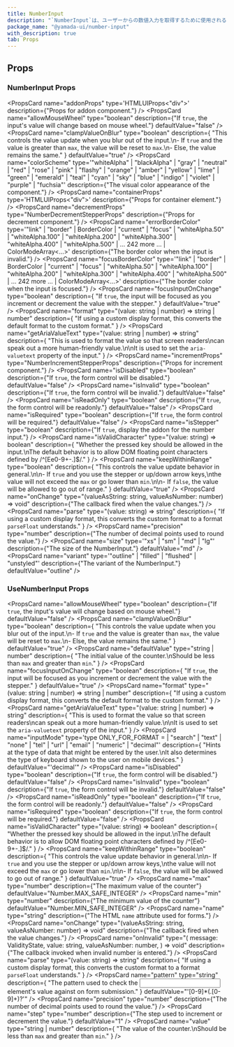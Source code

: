 ```yaml
---
title: NumberInput
description: "`NumberInput`は、ユーザーからの数値入力を取得するために使用されるコンポーネントです。"
package_name: "@yamada-ui/number-input"
with_description: true
tab: Props
---
```


## Props

### NumberInput Props

<PropsCard
  name="addonProps"
  type='HTMLUIProps<"div">'
  description={"Props for addon component."}
/>
<PropsCard
  name="allowMouseWheel"
  type="boolean"
  description={"If `true`, the input's value will change based on mouse wheel."}
  defaultValue="false"
/>
<PropsCard
  name="clampValueOnBlur"
  type="boolean"
  description={
    "This controls the value update when you blur out of the input.\n- If `true` and the value is greater than `max`, the value will be reset to `max`.\n- Else, the value remains the same."
  }
  defaultValue="true"
/>
<PropsCard
  name="colorScheme"
  type='"whiteAlpha" | "blackAlpha" | "gray" | "neutral" | "red" | "rose" | "pink" | "flashy" | "orange" | "amber" | "yellow" | "lime" | "green" | "emerald" | "teal" | "cyan" | "sky" | "blue" | "indigo" | "violet" | "purple" | "fuchsia"'
  description={"The visual color appearance of the component."}
/>
<PropsCard
  name="containerProps"
  type='HTMLUIProps<"div">'
  description={"Props for container element."}
/>
<PropsCard
  name="decrementProps"
  type="NumberDecrementStepperProps"
  description={"Props for decrement component."}
/>
<PropsCard
  name="errorBorderColor"
  type='"link" | "border" | BorderColor | "current" | "focus" | "whiteAlpha.50" | "whiteAlpha.100" | "whiteAlpha.200" | "whiteAlpha.300" | "whiteAlpha.400" | "whiteAlpha.500" | ... 242 more ... | ColorModeArray<...>'
  description={"The border color when the input is invalid."}
/>
<PropsCard
  name="focusBorderColor"
  type='"link" | "border" | BorderColor | "current" | "focus" | "whiteAlpha.50" | "whiteAlpha.100" | "whiteAlpha.200" | "whiteAlpha.300" | "whiteAlpha.400" | "whiteAlpha.500" | ... 242 more ... | ColorModeArray<...>'
  description={"The border color when the input is focused."}
/>
<PropsCard
  name="focusInputOnChange"
  type="boolean"
  description={
    "If `true`, the input will be focused as you increment or decrement the value with the stepper."
  }
  defaultValue="true"
/>
<PropsCard
  name="format"
  type="(value: string | number) => string | number"
  description={
    "If using a custom display format, this converts the default format to the custom format."
  }
/>
<PropsCard
  name="getAriaValueText"
  type="(value: string | number) => string"
  description={
    "This is used to format the value so that screen readers\ncan speak out a more human-friendly value.\n\nIt is used to set the `aria-valuetext` property of the input."
  }
/>
<PropsCard
  name="incrementProps"
  type="NumberIncrementStepperProps"
  description={"Props for increment component."}
/>
<PropsCard
  name="isDisabled"
  type="boolean"
  description={"If `true`, the form control will be disabled."}
  defaultValue="false"
/>
<PropsCard
  name="isInvalid"
  type="boolean"
  description={"If `true`, the form control will be invalid."}
  defaultValue="false"
/>
<PropsCard
  name="isReadOnly"
  type="boolean"
  description={"If `true`, the form control will be readonly."}
  defaultValue="false"
/>
<PropsCard
  name="isRequired"
  type="boolean"
  description={"If `true`, the form control will be required."}
  defaultValue="false"
/>
<PropsCard
  name="isStepper"
  type="boolean"
  description={"If `true`, display the addon for the number input."}
/>
<PropsCard
  name="isValidCharacter"
  type="(value: string) => boolean"
  description={
    "Whether the pressed key should be allowed in the input.\nThe default behavior is to allow DOM floating point characters defined by /^[Ee0-9+-.]$/."
  }
/>
<PropsCard
  name="keepWithinRange"
  type="boolean"
  description={
    "This controls the value update behavior in general.\n\n- If `true` and you use the stepper or up/down arrow keys,\nthe value will not exceed the `max` or go lower than `min`.\n\n- If `false`, the value will be allowed to go out of range."
  }
  defaultValue="true"
/>
<PropsCard
  name="onChange"
  type="(valueAsString: string, valueAsNumber: number) => void"
  description={"The callback fired when the value changes."}
/>
<PropsCard
  name="parse"
  type="(value: string) => string"
  description={
    "If using a custom display format, this converts the custom format to a format `parseFloat` understands."
  }
/>
<PropsCard
  name="precision"
  type="number"
  description={"The number of decimal points used to round the value."}
/>
<PropsCard
  name="size"
  type='"xs" | "sm" | "md" | "lg"'
  description={"The size of the NumberInput."}
  defaultValue="md"
/>
<PropsCard
  name="variant"
  type='"outline" | "filled" | "flushed" | "unstyled"'
  description={"The variant of the NumberInput."}
  defaultValue="outline"
/>

### UseNumberInput Props

<PropsCard
  name="allowMouseWheel"
  type="boolean"
  description={"If `true`, the input's value will change based on mouse wheel."}
  defaultValue="false"
/>
<PropsCard
  name="clampValueOnBlur"
  type="boolean"
  description={
    "This controls the value update when you blur out of the input.\n- If `true` and the value is greater than `max`, the value will be reset to `max`.\n- Else, the value remains the same."
  }
  defaultValue="true"
/>
<PropsCard
  name="defaultValue"
  type="string | number"
  description={
    "The initial value of the counter.\nShould be less than `max` and greater than `min`."
  }
/>
<PropsCard name="disabled" type="boolean" />
<PropsCard
  name="focusInputOnChange"
  type="boolean"
  description={
    "If `true`, the input will be focused as you increment or decrement the value with the stepper."
  }
  defaultValue="true"
/>
<PropsCard
  name="format"
  type="(value: string | number) => string | number"
  description={
    "If using a custom display format, this converts the default format to the custom format."
  }
/>
<PropsCard
  name="getAriaValueText"
  type="(value: string | number) => string"
  description={
    "This is used to format the value so that screen readers\ncan speak out a more human-friendly value.\n\nIt is used to set the `aria-valuetext` property of the input."
  }
/>
<PropsCard name="id" type="string" />
<PropsCard
  name="inputMode"
  type='type ONLY_FOR_FORMAT =
  | "search"
  | "text"
  | "none"
  | "tel"
  | "url"
  | "email"
  | "numeric"
  | "decimal"'
  description={
    "Hints at the type of data that might be entered by the user.\nIt also determines the type of keyboard shown to the user on mobile devices."
  }
  defaultValue="'decimal'"
/>
<PropsCard
  name="isDisabled"
  type="boolean"
  description={"If `true`, the form control will be disabled."}
  defaultValue="false"
/>
<PropsCard
  name="isInvalid"
  type="boolean"
  description={"If `true`, the form control will be invalid."}
  defaultValue="false"
/>
<PropsCard
  name="isReadOnly"
  type="boolean"
  description={"If `true`, the form control will be readonly."}
  defaultValue="false"
/>
<PropsCard
  name="isRequired"
  type="boolean"
  description={"If `true`, the form control will be required."}
  defaultValue="false"
/>
<PropsCard
  name="isValidCharacter"
  type="(value: string) => boolean"
  description={
    "Whether the pressed key should be allowed in the input.\nThe default behavior is to allow DOM floating point characters defined by /^[Ee0-9+-.]$/."
  }
/>
<PropsCard
  name="keepWithinRange"
  type="boolean"
  description={
    "This controls the value update behavior in general.\n\n- If `true` and you use the stepper or up/down arrow keys,\nthe value will not exceed the `max` or go lower than `min`.\n\n- If `false`, the value will be allowed to go out of range."
  }
  defaultValue="true"
/>
<PropsCard
  name="max"
  type="number"
  description={"The maximum value of the counter"}
  defaultValue="Number.MAX_SAFE_INTEGER"
/>
<PropsCard
  name="min"
  type="number"
  description={"The minimum value of the counter"}
  defaultValue="Number.MIN_SAFE_INTEGER"
/>
<PropsCard
  name="name"
  type="string"
  description={"The HTML `name` attribute used for forms."}
/>
<PropsCard name="onBlur" type="FocusEventHandler<HTMLInputElement>" />
<PropsCard
  name="onChange"
  type="(valueAsString: string, valueAsNumber: number) => void"
  description={"The callback fired when the value changes."}
/>
<PropsCard name="onFocus" type="FocusEventHandler<HTMLInputElement>" />
<PropsCard
  name="onInvalid"
  type="(
  message: ValidityState,
  value: string,
  valueAsNumber: number,
) => void"
  description={"The callback invoked when invalid number is entered."}
/>
<PropsCard
  name="parse"
  type="(value: string) => string"
  description={
    "If using a custom display format, this converts the custom format to a format `parseFloat` understands."
  }
/>
<PropsCard
  name="pattern"
  type="string"
  description={
    "The pattern used to check the <input> element's value against on form submission."
  }
  defaultValue="'[0-9]*(.[0-9]+)?'"
/>
<PropsCard
  name="precision"
  type="number"
  description={"The number of decimal points used to round the value."}
/>
<PropsCard name="readOnly" type="boolean" />
<PropsCard name="required" type="boolean" />
<PropsCard
  name="step"
  type="number"
  description={"The step used to increment or decrement the value."}
  defaultValue="1"
/>
<PropsCard
  name="value"
  type="string | number"
  description={
    "The value of the counter.\nShould be less than `max` and greater than `min`."
  }
/>
